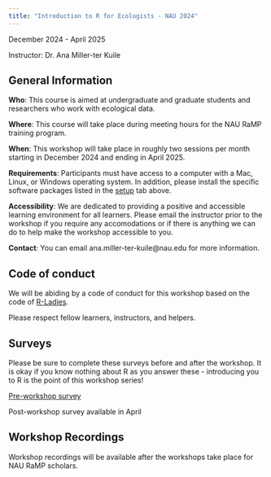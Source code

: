 ```yaml
---
title: "Introduction to R for Ecologists - NAU 2024"
---
```


December 2024 - April 2025

Instructor: Dr. Ana Miller-ter Kuile

## General Information

**Who**: This course is aimed at undergraduate and graduate students and researchers who work with ecological data.

**Where**: This course will take place during meeting hours for the NAU RaMP training program.

**When**: This workshop will take place in roughly two sessions per month starting in December 2024 and ending in April 2025.

**Requirements**: Participants must have access to a computer with a Mac, Linux, or Windows operating system. In addition, please install the specific software packages listed in the [setup](https://anamtk.github.io/NAU_R_Workshop2024/setup.html) tab above.

**Accessibility**: We are dedicated to providing a positive and accessible learning environment for all learners. Please email the instructor prior to the workshop if you require any accomodations or if there is anything we can do to help make the workshop accessible to you.

**Contact**: You can email ana.miller-ter-kuile\@nau.edu for more information.

## Code of conduct

We will be abiding by a code of conduct for this workshop based on the code of [R-Ladies](https://rladies.org/code-of-conduct/).

Please respect fellow learners, instructors, and helpers.

## Surveys

Please be sure to complete these surveys before and after the workshop. It is okay if you know nothing about R as you answer these - introducing you to R is the point of this workshop series!

[Pre-workshop survey](https://forms.gle/VnFLVtXZuaFNdW1D7)

Post-workshop survey available in April

## Workshop Recordings

Workshop recordings will be available after the workshops take place for NAU RaMP scholars.
